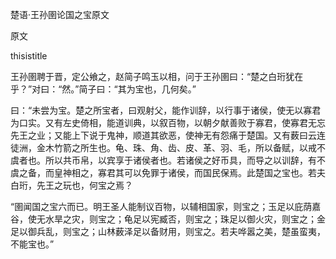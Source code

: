 


楚语·王孙圉论国之宝原文

原文

thisistitle

王孙圉聘于晋，定公飨之，赵简子鸣玉以相，问于王孙圉曰：“楚之白珩犹在乎？”对曰：“然。”简子曰：“其为宝也，几何矣。”

曰：“未尝为宝。楚之所宝者，曰观射父，能作训辞，以行事于诸侯，使无以寡君为口实。又有左史倚相，能道训典，以叙百物，以朝夕献善败于寡君，使寡君无忘先王之业；又能上下说于鬼神，顺道其欲恶，使神无有怨痛于楚国。又有薮曰云连徒洲，金木竹箭之所生也。龟、珠、角、齿、皮、革、羽、毛，所以备赋，以戒不虞者也。所以共币帛，以宾享于诸侯者也。若诸侯之好币具，而导之以训辞，有不虞之备，而皇神相之，寡君其可以免罪于诸侯，而国民保焉。此楚国之宝也。若夫白珩，先王之玩也，何宝之焉？

“圉闻国之宝六而已。明王圣人能制议百物，以辅相国家，则宝之；玉足以庇荫嘉谷，使无水旱之灾，则宝之；龟足以宪臧否，则宝之；珠足以御火灾，则宝之；金足以御兵乱，则宝之；山林薮泽足以备财用，则宝之。若夫哗嚣之美，楚虽蛮夷，不能宝也。”

